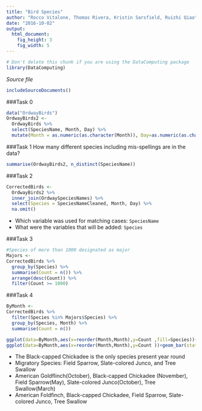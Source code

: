 ```yaml
---
title: "Bird Species"
author: "Rocco Vitalone, Thomas Rivera, Kristin Sarsfield, Ruizhi Qiao"
date: "2016-10-02"
output: 
  html_document:
    fig_height: 3
    fig_width: 5
---
```

<!-- Don't edit in between this line and the one below -->
```r
# Don't delete this chunk if you are using the DataComputing package
library(DataComputing)
```
*Source file* 
```r
includeSourceDocuments()
```
<!-- Don't edit the material above this line -->

###Task 0
```r
data("OrdwayBirds")
OrdwayBirds2 <-
  OrdwayBirds %>%
  select(SpeciesName, Month, Day) %>%
  mutate(Month = as.numeric(as.character(Month)), Day=as.numeric(as.character(Day)))
```

###Task 1
How many different species including mis-spellings are in the data?
```r
summarise(OrdwayBirds2, n_distinct(SpeciesName))
```

###Task 2
```r
CorrectedBirds <-
  OrdwayBirds2 %>%
  inner_join(OrdwaySpeciesNames) %>%
  select(Species = SpeciesNameCleaned, Month, Day) %>%
  na.omit()
```

* Which variable was used for matching cases: `SpeciesName`
* What were the variables that will be added: `Species`

###Task 3
```r
#Species of more than 1000 designated as major
Majors <-
CorrectedBirds %>%
  group_by(Species) %>%
  summarise(Count = n()) %>%
  arrange(desc(Count)) %>%
  filter(Count >= 1000)
```

###Task 4
```r
ByMonth <-
CorrectedBirds %>%
  filter(Species %in% Majors$Species) %>%
  group_by(Species, Month) %>%
  summarise(Count = n())

ggplot(data=ByMonth,aes(x=reorder(Month,Month),y=Count ,fill=Species))+geom_bar(stat='identity',position='stack', width=.9) 
ggplot(data=ByMonth,aes(x=reorder(Month,Month),y=Count ))+geom_bar(stat='identity',position='stack', width=.9)+ facet_wrap(~Species,ncol=3) 

```

* The Black-capped Chickadee is the only species present year round
* Migratory Species: Field Sparrow, Slate-colored Junco, and Tree Swallow
* American Goldflinch(October), Black-capped Chickadee (November), Field Sparrow(May), Slate-colored Junco(October), Tree Swallow(March)
* American Foldfinch, Black-capped Chickadee, Field Sparrow, Slate-colored Junco, Tree Swallow
